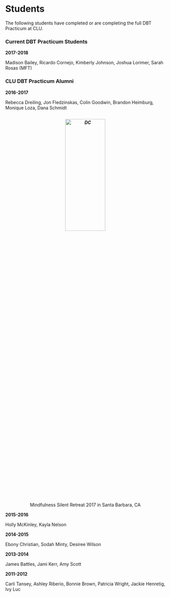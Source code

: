 # Students


The following students have completed or are completing the full DBT Practicum at CLU.

### Current DBT Practicum Students

**2017-2018** 

Madison Bailey, Ricardo Cornejo, Kimberly Johnson, Joshua Lorimer, Sarah Rosas (MFT)

### CLU DBT Practicum Alumni

**2016-2017**

Rebecca Dreiling, Jon Fledzinskas, Colin Goodwin, Brandon Heimburg, Monique Loza, Dana Schmidt

<h5 align="center"><img src="https://github.com/jdbedics/dbthandbook/blob/master/images/class.png?raw=true" alt="DC" align="center" style="width: 50%; height: 30%; margin:8px"></h5> 
<center>Mindfulness Silent Retreat 2017 in Santa Barbara, CA</center>



**2015-2016**

Holly McKinley, Kayla Nelson

**2014-2015**

Ebony Christian, Sodah Minty, Desiree Wilson

**2013-2014**

James Battles, Jami Kerr, Amy Scott

**2011-2012**

Carli Tansey, Ashley Riberio, Bonnie Brown, Patricia Wright, Jackie Henretig, Ivy Luc
